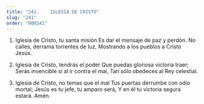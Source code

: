 ```yaml
---
title: "241.	IGLESIA DE CRISTO"
slug: "241"
order: "000241"
---
```


1. Iglesia de Cristo, tu santa misión
Es dar el mensaje de paz y perdón. No calles, derrama torrentes de luz,
Mostrando a los pueblos a Cristo Jesús.

2. Iglesia de Cristo, tendrás el poder Que puedas gloriosa victoria traer;
Serás invencible si al ir contra el mal, Tan sólo obedeces al Rey celestial.

3. Iglesia de Cristo, no temas que el mal Tus puertas derrumbe con odio mortal; Jesús es tu jefe, tu amparo será,
Y en él tu victoria segura estará. Amén.
